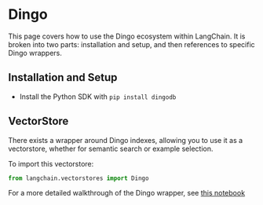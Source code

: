# Dingo

This page covers how to use the Dingo ecosystem within LangChain.
It is broken into two parts: installation and setup, and then references to specific Dingo wrappers.

## Installation and Setup
- Install the Python SDK with `pip install dingodb`

## VectorStore

There exists a wrapper around Dingo indexes, allowing you to use it as a vectorstore,
whether for semantic search or example selection.

To import this vectorstore:
```python
from langchain.vectorstores import Dingo
```

For a more detailed walkthrough of the Dingo wrapper, see [this notebook](/docs/integrations/vectorstores/dingo.html)
